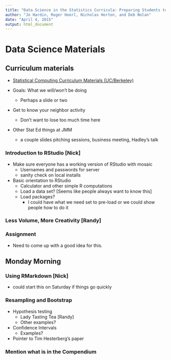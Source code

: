 ```yaml
---
title: "Data Science in the Statistics Curricula: Preparing Students to 'Think with Data'"
author: "Jo Hardin, Roger Hoerl, Nicholas Horton, and Deb Nolan"
date: "April 4, 2015"
output: html_document
---
```



# Data Science Materials

## Curriculum materials
  
  * [Statistical Computing Curriculum Materials (UC/Berkeley)](http://www.stat.berkeley.edu/~statcur)
    
  * Goals:  What we will/won't be doing
    * Perhaps a slide or two
      
  * Get to know your neighbor activity
      * Don't want to lose too much time here
      
  * Other Stat Ed things at JMM
    * a couple slides pitching sessions, business meeting, Hadley's talk
      
    
      
### Introduction to RStudio [Nick]
  * Make sure everyone has a working version of RStudio with mosaic
    * Usernames and passwords for server
    * sanity check on local installs
  * Basic orientation to RStudio
    * Calculator and other simple R computations
    * Load a data set?  [Seems like people always want to know this]
    * Load packages?
      * I could have what we need set to pre-load or we could show people how to do it
      
### Less Volume, More Creativity [Randy]
  
### Assignment

  * Need to come up with a good idea for this.

## Monday Morning

### Using RMarkdown [Nick]
  * could start this on Saturday if things go quickly
  
### Resampling and Bootstrap
  * Hypothesis testing
     * Lady Tasting Tea [Randy]
     * Other examples?
     
  * Confidence Intervals
    * Examples?
    
  * Pointer to Tim Hesterberg's paper

### Mention what is in the Compendium
    

